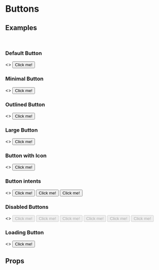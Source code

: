 
<Meta title="Button" component={Button} />

# Buttons

## Examples
<br />

### Default Button
<Preview>
  <Story name="Default Button">
    <>
      <Button>Click me!</Button>
    </>
  </Story>
</Preview>

### Minimal Button
<Preview>
  <Story name="Minimal Button">
    <>
      <Button minimal>Click me!</Button>
    </>
  </Story>
</Preview>

### Outlined Button
<Preview>
  <Story name="Outlined Button">
    <>
      <Button outline>Click me!</Button>
    </>
  </Story>
</Preview>

### Large Button
<Preview>
  <Story name="Large Button">
    <>
      <Button large>Click me!</Button>
    </>
  </Story>
</Preview>

### Button with Icon
<Preview>
  <Story name="Button with Icon">
    <>
      <Button icon="trash">Click me!</Button>
    </>
  </Story>
</Preview>

### Button intents
<Preview>
  <Story name="Button intents">
    <>
      <Button intent="primary" className="mr-2">Click me!</Button>
      <Button intent="warning" className="mr-2">Click me!</Button>
      <Button intent="danger" className="mr-2">Click me!</Button>
    </>
  </Story>
</Preview>

### Disabled Buttons
<Preview>
  <Story name="Disabled Buttons">
    <>
      <Button disabled className="mr-2">Click me!</Button>
      <Button minimal disabled className="mr-2">Click me!</Button>
      <Button outline disabled className="mr-2">Click me!</Button>
      <Button intent="primary" disabled className="mr-2">Click me!</Button>
      <Button intent="warning" disabled className="mr-2">Click me!</Button>
      <Button intent="danger" disabled className="mr-2">Click me!</Button>
    </>
  </Story>
</Preview>

### Loading Button
<Preview>
  <Story name="Loading Button">
    <>
      <Button loading>Click me!</Button>
    </>
  </Story>
</Preview>

## Props
<Props of={Button} />